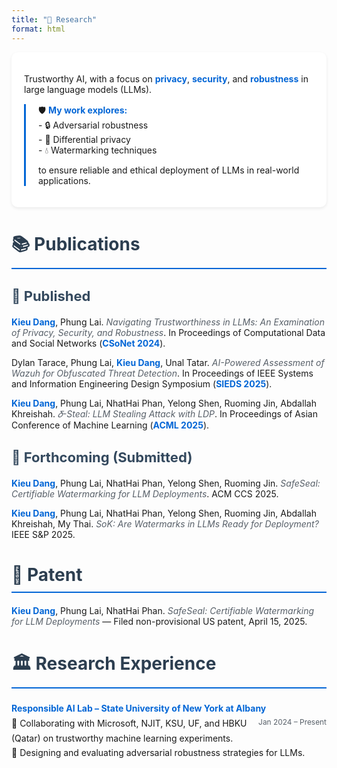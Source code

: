 ```yaml
---
title: "🔬 Research"
format: html
---
```


<!-- # 🔬 Research Interests -->

<div class="research-card">
Trustworthy AI, with a focus on **privacy**, **security**, and **robustness** in large language models (LLMs).

<div class="research-highlights">
🛡️ **My work explores:**<br>
- 🔒 Adversarial robustness<br>
- 🔐 Differential privacy<br>
- 💧 Watermarking techniques<br>

to ensure reliable and ethical deployment of LLMs in real-world applications.
</div>
</div>

# 📚 Publications

## 📖 Published
<ul class="custom-list">
**Kieu Dang**, Phung Lai. *Navigating Trustworthiness in LLMs: An Examination of Privacy, Security, and Robustness*. In Proceedings of Computational Data and Social Networks (**CSoNet 2024**).

Dylan Tarace, Phung Lai, **Kieu Dang**, Unal Tatar. *AI-Powered Assessment of Wazuh for Obfuscated Threat Detection*. In Proceedings of IEEE Systems and Information Engineering Design Symposium (**SIEDS 2025**).

**Kieu Dang**, Phung Lai, NhatHai Phan, Yelong Shen, Ruoming Jin, Abdallah Khreishah. *𝛿-Steal: LLM Stealing Attack with LDP*. In Proceedings of Asian Conference of Machine Learning (**ACML 2025**).
</ul>

## 📝 Forthcoming (Submitted)
<ul class="custom-list">
**Kieu Dang**, Phung Lai, NhatHai Phan, Yelong Shen, Ruoming Jin. *SafeSeal: Certifiable Watermarking for LLM Deployments*. ACM CCS 2025.

**Kieu Dang**, Phung Lai, NhatHai Phan, Yelong Shen, Ruoming Jin, Abdallah Khreishah, My Thai. *SoK: Are Watermarks in LLMs Ready for Deployment?* IEEE S&P 2025.
</ul>

# 📜 Patent

<ul class="custom-list">
**Kieu Dang**, Phung Lai, NhatHai Phan. *SafeSeal: Certifiable Watermarking for LLM Deployments* — Filed non-provisional US patent, April 15, 2025.
</ul>

# 🏛️ Research Experience

<ul class="custom-list">
<li>
<strong>Responsible AI Lab – State University of New York at Albany</strong> <span class="date-inline">Jan 2024 – Present</span><br>
🤝 Collaborating with Microsoft, NJIT, KSU, UF, and HBKU (Qatar) on trustworthy machine learning experiments.<br>
🧪 Designing and evaluating adversarial robustness strategies for LLMs.
</li>
</ul>

<style>
.research-card {
    background: #ffffff;
    border-radius: 10px;
    padding: 20px;
    margin-bottom: 30px;
    box-shadow: 0 2px 5px rgba(0,0,0,0.08);
}

.research-highlights {
    margin-top: 15px;
    padding-left: 20px;
    border-left: 3px solid #0366d6;
}

h1 {
    font-size: 28px;
    color: #2c3e50;
    margin-bottom: 20px;
    border-bottom: 2px solid #0366d6;
    padding-bottom: 10px;
}

h2 {
    font-size: 22px;
    color: #34495e;
    margin-top: 30px;
    margin-bottom: 20px;
}

ul.custom-list {
    list-style-type: none;
    padding-left: 0;
}

li {
    margin-bottom: 25px;
    line-height: 1.7;
    display: block;
    position: relative;
}

strong {
    color: #0366d6;
    font-weight: bold;
}

.date-inline {
    float: right;
    color: #586069;
    font-size: 0.85em;
    margin-left: 10px;
    white-space: nowrap;
}

/* Clear float after each item */
li::after {
    content: \"\";
    display: block;
    clear: both;
}

em {
    color: #586069;
    font-style: italic;
}

/* Responsive design */
@media (max-width: 768px) {
    .date-inline {
        float: none;
        display: block;
        margin-top: 5px;
    }
}
</style>
